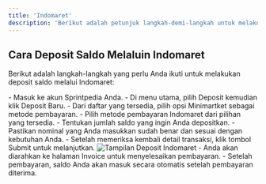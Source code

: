 ```yaml
---
title: 'Indomaret'
description: 'Berikut adalah petunjuk langkah-demi-langkah untuk melakukan deposit saldo melalui Indomaret di Sprintpedia.'
---
```


## Cara Deposit Saldo Melaluin Indomaret
Berikut adalah langkah-langkah yang perlu Anda ikuti untuk melakukan deposit saldo melalui Indomaret:

<Steps>
    <Step title="Login ke Akun Sprintpedia">
        - Masuk ke akun Sprintpedia Anda.
        - Di menu utama, pilih Deposit kemudian klik Deposit Baru.
    </Step>
    <Step title="Pilih Jenis Pembayaran">
        - Dari daftar yang tersedia, pilih opsi Minimartket sebagai metode pembayaran.
    </Step>
    <Step title="Pilih Metode Pembayaran">
        - Pilih metode pembayaran Indomaret dari pilihan yang tersedia.
    </Step>
    <Step title="Masukkan Jumlah Deposit">
        - Tentukan jumlah saldo yang ingin Anda depositkan.
        - Pastikan nominal yang Anda masukkan sudah benar dan sesuai dengan kebutuhan Anda.
    </Step>
    <Step title="Konfirmasi Transaksi">
        - Setelah memeriksa kembali detail transaksi, klik tombol Submit untuk melanjutkan.
        <Frame>
        <img src="/images/deposit-indomaret.png" alt="Tampilan Deposit Indomaret" />
        </Frame>
    </Step>
    <Step title="Proses Invoice">
        - Anda akan diarahkan ke halaman Invoice untuk menyelesaikan pembayaran.
        - Setelah pembayaran, saldo Anda akan masuk secara otomatis setelah pembayaran diterima.
    </Step>
</Steps>
